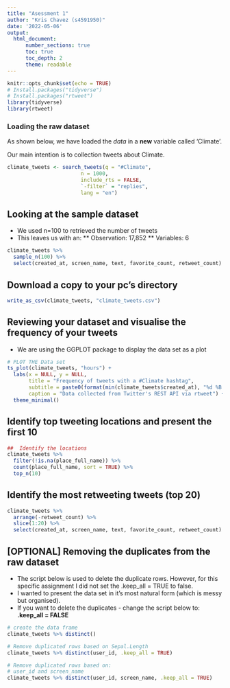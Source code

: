 ```yaml
---
title: "Asessment 1"
author: "Kris Chavez (s4591950)"
date: '2022-05-06'
output: 
  html_document:
      number_sections: true           
      toc: true                                                                  #TOC = Table of COntents
      toc_depth: 2
      theme: readable                                                            #Added a theme to make the document more appealing
---
```


```r
knitr::opts_chunk$set(echo = TRUE)
# Install.packages("tidyverse")
# Install.packages("rtweet")
library(tidyverse)
library(rtweet)
```


### Loading the raw dataset
As shown below, we have loaded the *data* in a **new** variable called 'Climate'.  

Our main intention is to collection tweets about Climate.
```r
climate_tweets <- search_tweets(q = "#Climate", 
                        n = 1000,
                        include_rts = FALSE,
                        `-filter` = "replies",
                        lang = "en")
```

## Looking at the sample dataset
* We used n=100 to retrieved the number of tweets
* This leaves us with an:
** Observation: 17,852
** Variables: 6
```r
climate_tweets %>% 
  sample_n(100) %>%
  select(created_at, screen_name, text, favorite_count, retweet_count)
```

## Download a copy to your pc's directory
```r

write_as_csv(climate_tweets, "climate_tweets.csv")

```

## Reviewing your dataset and visualise the frequency of your tweets
* We are using the GGPLOT package to display the data set as a plot
```r

# PLOT THE Data set
ts_plot(climate_tweets, "hours") +
  labs(x = NULL, y = NULL,
       title = "Frequency of tweets with a #Climate hashtag",
       subtitle = paste0(format(min(climate_tweets$created_at), "%d %B %Y"), " to ", format(max(climate_tweets$created_at),"%d %B %Y")),
       caption = "Data collected from Twitter's REST API via rtweet") +
  theme_minimal()

```

## Identify top tweeting locations and present the first 10
```r

##  Identify the locations
climate_tweets %>% 
  filter(!is.na(place_full_name)) %>% 
  count(place_full_name, sort = TRUE) %>% 
  top_n(10)

```

## Identify the most retweeting tweets (top 20)
```r

climate_tweets %>% 
  arrange(-retweet_count) %>%
  slice(1:20) %>% 
  select(created_at, screen_name, text, favorite_count, retweet_count)

```

## [OPTIONAL] Removing the duplicates from the raw dataset
* The script below is used to delete the duplicate rows.  However, for this specific assignment I did not set the .keep_all = TRUE to false.
* I wanted to present the data set in it's most natural form (which is messy but organised).
* If you want to delete the duplicates - change the script below to: __.keep_all = FALSE__ 
```r

# create the data frame
climate_tweets %>% distinct()

# Remove duplicated rows based on Sepal.Length
climate_tweets %>% distinct(user_id, .keep_all = TRUE)                           # the option .keep_all = TRUE keeps the data.  SET this to FALSE if you want to remove the duplicates

# Remove duplicated rows based on:
# user_id and screen_name
climate_tweets %>% distinct(user_id, screen_name, .keep_all = TRUE)              # the option .keep_all = TRUE keeps the data.  SET this to FALSE if you want to remove the duplicates

```